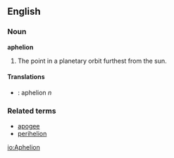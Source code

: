 ==English==

===Noun===
'''aphelion'''

# The point in a planetary orbit furthest from the sun.

====Translations====
*{{sv}}: aphelion ''n''
===Related terms===
*[[apogee]]
*[[perihelion]]

[[io:Aphelion]]